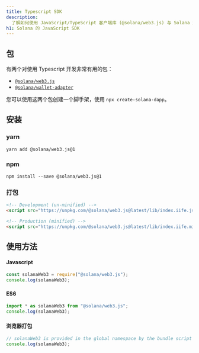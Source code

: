 ```yaml
---
title: Typescript SDK
description:
  了解如何使用 JavaScript/TypeScript 客户端库 (@solana/web3.js) 与 Solana 交互。
h1: Solana 的 JavaScript SDK
---
```


## 包

有两个对使用 Typescript 开发非常有用的包：

- [`@solana/web3.js`](https://www.npmjs.com/package/@solana/web3.js)
- [`@solana/wallet-adapter`](https://github.com/anza-xyz/wallet-adapter)

您可以使用这两个包创建一个脚手架，使用 `npx create-solana-dapp`。

## 安装

### yarn

```shell  title="Terminal"
yarn add @solana/web3.js@1
```

### npm

```shell  title="Terminal"
npm install --save @solana/web3.js@1
```

### 打包

```html  title="index.html"
<!-- Development (un-minified) -->
<script src="https://unpkg.com/@solana/web3.js@latest/lib/index.iife.js"></script>

<!-- Production (minified) -->
<script src="https://unpkg.com/@solana/web3.js@latest/lib/index.iife.min.js"></script>
```

## 使用方法

#### Javascript

```javascript
const solanaWeb3 = require("@solana/web3.js");
console.log(solanaWeb3);
```

#### ES6

```javascript
import * as solanaWeb3 from "@solana/web3.js";
console.log(solanaWeb3);
```

#### 浏览器打包

```javascript
// solanaWeb3 is provided in the global namespace by the bundle script
console.log(solanaWeb3);
```
